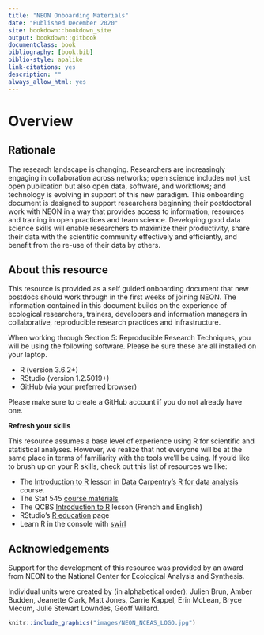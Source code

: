 ```yaml
--- 
title: "NEON Onboarding Materials"
date: "Published December 2020"
site: bookdown::bookdown_site
output: bookdown::gitbook
documentclass: book
bibliography: [book.bib]
biblio-style: apalike
link-citations: yes
description: ""
always_allow_html: yes
---
```


# Overview

## Rationale

The research landscape is changing. Researchers are increasingly engaging in collaboration across networks; open science includes not just open publication but also open data, software, and workflows; and technology is evolving in support of this new paradigm. This onboarding document is designed to support researchers beginning their postdoctoral work with NEON in a way that provides access to information, resources and training in open practices and team science. Developing good data science skills will enable researchers to maximize their productivity, share their data with the scientific community effectively and efficiently, and benefit from the re-use of their data by others.

## About this resource

This resource is provided as a self guided onboarding document that new postdocs should work through in the first weeks of joining NEON. The information contained in this document builds on the experience of ecological researchers, trainers, developers and information managers in collaborative, reproducible research practices and infrastructure. 

When working through Section 5: Reproducible Research Techniques, you will be using the following software. Please be sure these are all installed on your laptop. 

- R (version 3.6.2+)
- RStudio (version 1.2.5019+) 
- GitHub (via your preferred browser)

Please make sure to create a GitHub account if you do not already have one. 

**Refresh your skills**

This resource assumes a base level of experience using R for scientific and statistical analyses. However, we realize that not everyone will be at the same place in terms of familiarity with the tools we’ll be using. If you’d like to brush up on your R skills, check out this list of resources we like:

- The [Introduction to R](http://www.datacarpentry.org/R-ecology-lesson/01-intro-to-r.html) lesson in [Data Carpentry’s R for data analysis](http://www.datacarpentry.org/R-ecology-lesson/) course.
- The Stat 545 [course materials](https://stat545.com/r-basics.html)
- The QCBS [Introduction to R](https://qcbs.ca/wiki/r) lesson (French and English)
- RStudio’s [R education](https://education.rstudio.com/learn/) page
- Learn R in the console with [swirl](https://swirlstats.com/)

## Acknowledgements

Support for the development of this resource was provided by an award from NEON to the National Center for Ecological Analysis and Synthesis. 

Individual units were created by (in alphabetical order): Julien Brun, Amber Budden, Jeanette Clark, Matt Jones, Carrie Kappel, Erin McLean, Bryce Mecum, Julie Stewart Lowndes, Geoff Willard. 

```r
knitr::include_graphics("images/NEON_NCEAS_LOGO.jpg")
```
